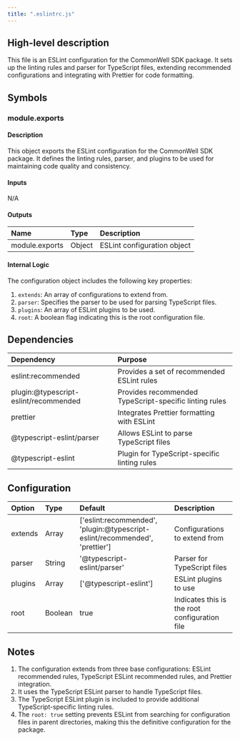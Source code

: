 ```yaml
---
title: ".eslintrc.js"
---
```


## High-level description
This file is an ESLint configuration for the CommonWell SDK package. It sets up the linting rules and parser for TypeScript files, extending recommended configurations and integrating with Prettier for code formatting.

## Symbols

### module.exports
#### Description
This object exports the ESLint configuration for the CommonWell SDK package. It defines the linting rules, parser, and plugins to be used for maintaining code quality and consistency.

#### Inputs
N/A

#### Outputs
| Name | Type | Description |
|:-----|:-----|:------------|
| module.exports | Object | ESLint configuration object |

#### Internal Logic
The configuration object includes the following key properties:
1. `extends`: An array of configurations to extend from.
2. `parser`: Specifies the parser to be used for parsing TypeScript files.
3. `plugins`: An array of ESLint plugins to be used.
4. `root`: A boolean flag indicating this is the root configuration file.

## Dependencies
| Dependency | Purpose |
|:-----------|:--------|
| eslint:recommended | Provides a set of recommended ESLint rules |
| plugin:@typescript-eslint/recommended | Provides recommended TypeScript-specific linting rules |
| prettier | Integrates Prettier formatting with ESLint |
| @typescript-eslint/parser | Allows ESLint to parse TypeScript files |
| @typescript-eslint | Plugin for TypeScript-specific linting rules |

## Configuration
| Option | Type | Default | Description |
|:-------|:-----|:--------|:------------|
| extends | Array | ['eslint:recommended', 'plugin:@typescript-eslint/recommended', 'prettier'] | Configurations to extend from |
| parser | String | '@typescript-eslint/parser' | Parser for TypeScript files |
| plugins | Array | ['@typescript-eslint'] | ESLint plugins to use |
| root | Boolean | true | Indicates this is the root configuration file |

## Notes
1. The configuration extends from three base configurations: ESLint recommended rules, TypeScript ESLint recommended rules, and Prettier integration.
2. It uses the TypeScript ESLint parser to handle TypeScript files.
3. The TypeScript ESLint plugin is included to provide additional TypeScript-specific linting rules.
4. The `root: true` setting prevents ESLint from searching for configuration files in parent directories, making this the definitive configuration for the package.